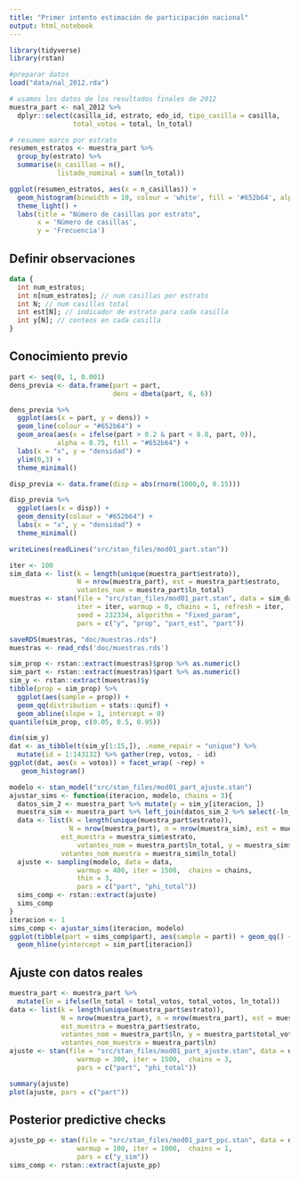 ```yaml
---
title: "Primer intento estimación de participación nacional"
output: html_notebook
---
```



```r
library(tidyverse)
library(rstan)

#preparar datos
load("data/nal_2012.rda")

# usamos los datos de los resultados finales de 2012
muestra_part <- nal_2012 %>% 
  dplyr::select(casilla_id, estrato, edo_id, tipo_casilla = casilla,
                total_votos = total, ln_total)
```



```r

# resumen marco por estrato
resumen_estratos <- muestra_part %>% 
  group_by(estrato) %>% 
  summarise(n_casillas = n(),
            listado_nominal = sum(ln_total))

ggplot(resumen_estratos, aes(x = n_casillas)) + 
  geom_histogram(binwidth = 10, colour = 'white', fill = '#652b64', alpha = 0.8) +
  theme_light() +
  labs(title = "Número de casillas por estrato",
       x = 'Número de casillas',
       y = 'Frecuencia')


```

## Definir observaciones

```stan
data {
  int num_estratos;
  int n[num_estratos]; // num casillas por estrato 
  int N; // num casillas total
  int est[N]; // indicador de estrato para cada casilla 
  int y[N]; // conteos en cada casilla
}
```


## Conocimiento previo



```r
part <- seq(0, 1, 0.001)
dens_previa <- data.frame(part = part,
                          dens = dbeta(part, 6, 6))

dens_previa %>%
  ggplot(aes(x = part, y = dens)) +
  geom_line(colour = "#652b64") +
  geom_area(aes(x = ifelse(part > 0.2 & part < 0.8, part, 0)),
            alpha = 0.75, fill = "#652b64") +
  labs(x = "x", y = "densidad") +
  ylim(0,3) +
  theme_minimal()
```

```r

disp_previa <- data.frame(disp = abs(rnorm(1000,0, 0.15)))

disp_previa %>%
  ggplot(aes(x = disp)) +
  geom_density(colour = "#652b64") +
  labs(x = "x", y = "densidad") +
  theme_minimal()
```



```r
writeLines(readLines("src/stan_files/mod01_part.stan"))
```

```r
iter <- 100
sim_data <- list(k = length(unique(muestra_part$estrato)),
                 N = nrow(muestra_part), est = muestra_part$estrato, 
                 votantes_nom = muestra_part$ln_total)
muestras <- stan(file = "src/stan_files/mod01_part.stan", data = sim_data,
                 iter = iter, warmup = 0, chains = 1, refresh = iter,
                 seed = 232334, algorithm = "Fixed_param",
                 pars = c("y", "prop", "part_est", "part"))

saveRDS(muestras, "doc/muestras.rds")
muestras <- read_rds('doc/muestras.rds')
```

```r
sim_prop <- rstan::extract(muestras)$prop %>% as.numeric()
sim_part <- rstan::extract(muestras)$part %>% as.numeric()
sim_y <- rstan::extract(muestras)$y
tibble(prop = sim_prop) %>% 
  ggplot(aes(sample = prop)) +
  geom_qq(distribution = stats::qunif) +
  geom_abline(slope = 1, intercept = 0)
quantile(sim_prop, c(0.05, 0.5, 0.95))
```

```r
dim(sim_y)
dat <- as_tibble(t(sim_y[1:15,]), .name_repair = "unique") %>% 
  mutate(id = 1:143132) %>% gather(rep, votos, - id)
ggplot(dat, aes(x = votos)) + facet_wrap( ~rep) +
   geom_histogram()
```


```r
modelo <- stan_model("src/stan_files/mod01_part_ajuste.stan")
ajustar_sims <- function(iteracion, modelo, chains = 3){
  datos_sim_2 <- muestra_part %>% mutate(y = sim_y[iteracion, ])
  muestra_sim <- muestra_part %>% left_join(datos_sim_2 %>% select(-ln_total))
  data <- list(k = length(unique(muestra_part$estrato)), 
               N = nrow(muestra_part), n = nrow(muestra_sim), est = muestra_part$estrato, 
             est_muestra = muestra_sim$estrato,
                 votantes_nom = muestra_part$ln_total, y = muestra_sim$y,
             votantes_nom_muestra = muestra_sim$ln_total)
  ajuste <- sampling(modelo, data = data,
                 warmup = 400, iter = 1500,  chains = chains, 
                 thin = 3, 
                 pars = c("part", "phi_total"))
  sims_comp <- rstan::extract(ajuste)
  sims_comp
}
iteracion <- 1
sims_comp <- ajustar_sims(iteracion, modelo)
ggplot(tibble(part = sims_comp$part), aes(sample = part)) + geom_qq() +
  geom_hline(yintercept = sim_part[iteracion])
```


## Ajuste con datos reales


```r
muestra_part <- muestra_part %>% 
  mutate(ln = ifelse(ln_total < total_votos, total_votos, ln_total))
data <- list(k = length(unique(muestra_part$estrato)), 
             N = nrow(muestra_part), n = nrow(muestra_part), est = muestra_part$estrato, 
             est_muestra = muestra_part$estrato,
             votantes_nom = muestra_part$ln, y = muestra_part$total_votos,
             votantes_nom_muestra = muestra_part$ln)
ajuste <- stan(file = "src/stan_files/mod01_part_ajuste.stan", data = data,
                 warmup = 300, iter = 1500,  chains = 3, 
                 pars = c("part", "phi_total"))
```


```r
summary(ajuste)
plot(ajuste, pars = c("part"))
```

## Posterior predictive checks

```r
ajuste_pp <- stan(file = "src/stan_files/mod01_part_ppc.stan", data = data,
                 warmup = 100, iter = 1000,  chains = 1, 
                 pars = c("y_sim"))
sims_comp <- rstan::extract(ajuste_pp)

```